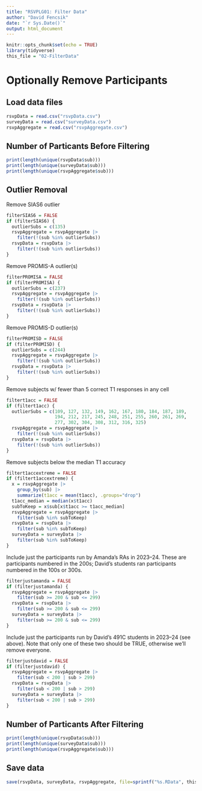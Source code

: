 ```yaml
---
title: "RSVPLG01: Filter Data"
author: "David Fencsik"
date: "`r Sys.Date()`"
output: html_document
---
```


```r
knitr::opts_chunk$set(echo = TRUE)
library(tidyverse)
this_file = "02-FilterData"
```

# Optionally Remove Participants

## Load data files

```r
rsvpData = read.csv("rsvpData.csv")
surveyData = read.csv("surveyData.csv")
rsvpAggregate = read.csv("rsvpAggregate.csv")
```

## Number of Particants Before Filtering

```r
print(length(unique(rsvpData$sub)))
print(length(unique(surveyData$sub)))
print(length(unique(rsvpAggregate$sub)))
```

## Outlier Removal

Remove SIAS6 outlier

```r
filterSIAS6 = FALSE
if (filterSIAS6) {
  outlierSubs = c(135)
  rsvpAggregate = rsvpAggregate |>
    filter(!(sub %in% outlierSubs))
  rsvpData = rsvpData |>
    filter(!(sub %in% outlierSubs))
}
```

Remove PROMIS-A outlier(s)

```r
filterPROMISA = FALSE
if (filterPROMISA) {
  outlierSubs = c(237)
  rsvpAggregate = rsvpAggregate |>
    filter(!(sub %in% outlierSubs))
  rsvpData = rsvpData |>
    filter(!(sub %in% outlierSubs))
}
```

Remove PROMIS-D outlier(s)

```r
filterPROMISD = FALSE
if (filterPROMISD) {
  outlierSubs = c(244)
  rsvpAggregate = rsvpAggregate |>
    filter(!(sub %in% outlierSubs))
  rsvpData = rsvpData |>
    filter(!(sub %in% outlierSubs))
}
```

Remove subjects w/ fewer than 5 correct T1 responses in any cell

```r
filtert1acc = FALSE
if (filtert1acc) {
  outlierSubs = c(109, 127, 132, 149, 162, 167, 180, 184, 187, 189,
                  194, 212, 217, 245, 248, 251, 255, 260, 261, 269,
                  277, 302, 304, 308, 312, 316, 325)
  rsvpAggregate = rsvpAggregate |>
    filter(!(sub %in% outlierSubs))
  rsvpData = rsvpData |>
    filter(!(sub %in% outlierSubs))
}
```

Remove subjects below the median T1 accuracy

```r
filtert1accextreme = FALSE
if (filtert1accextreme) {
  x = rsvpAggregate |>
    group_by(sub) |>
    summarize(t1acc = mean(t1acc), .groups="drop")
  t1acc_median = median(x$t1acc)
  subToKeep = x$sub[x$t1acc >= t1acc_median]
  rsvpAggregate = rsvpAggregate |>
    filter(sub %in% subToKeep)
  rsvpData = rsvpData |>
    filter(sub %in% subToKeep)
  surveyData = surveyData |>
    filter(sub %in% subToKeep)
}
```

Include just the participants run by Amanda's RAs in 2023--24. These are participants numbered in the 200s; David's students ran participants numbered in the 100s or 300s.

```r
filterjustamanda = FALSE
if (filterjustamanda) {
  rsvpAggregate = rsvpAggregate |>
    filter(sub >= 200 & sub <= 299)
  rsvpData = rsvpData |>
    filter(sub >= 200 & sub <= 299)
  surveyData = surveyData |>
    filter(sub >= 200 & sub <= 299)
}
```

Include just the participants run by David's 491C students in 2023--24 (see above). Note that only one of these two should be TRUE, otherwise we'll remove everyone.

```r
filterjustdavid = FALSE
if (filterjustdavid) {
  rsvpAggregate = rsvpAggregate |>
    filter(sub < 200 | sub > 299)
  rsvpData = rsvpData |>
    filter(sub < 200 | sub > 299)
  surveyData = surveyData |>
    filter(sub < 200 | sub > 299)
}
```

## Number of Particants After Filtering

```r
print(length(unique(rsvpData$sub)))
print(length(unique(surveyData$sub)))
print(length(unique(rsvpAggregate$sub)))
```

## Save data

```r
save(rsvpData, surveyData, rsvpAggregate, file=sprintf("%s.RData", this_file))
```
